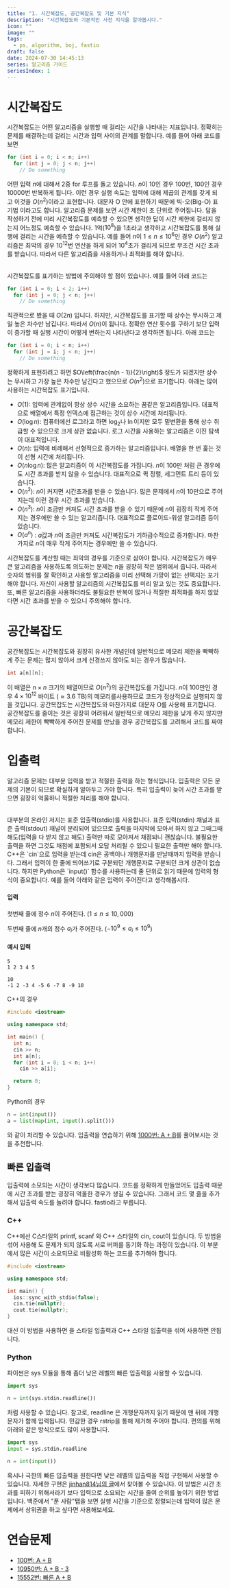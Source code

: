 ```yaml
---
title: "1. 시간복잡도, 공간복잡도 및 기본 지식"
description: "시간복잡도와 기본적인 사전 지식을 알아봅시다."
icon: ""
image: ""
tags:
  - ps, algorithm, boj, fastio
draft: false
date: 2024-07-30 14:45:13
series: 알고리즘 가이드
seriesIndex: 1
---
```


# 시간복잡도

시간복잡도는 어떤 알고리즘을 실행할 때 걸리는 시간을 나타내는 지표입니다.
정확히는 문제를 해결하는데 걸리는 시간과 입력 사이의 관계를 말합니다. 예를 들어 아래 코드를 보면

```cpp
for (int i = 0; i < n; i++)
  for (int j = 0; j < n; j++)
    // Do something
```

어떤 입력 $n$에 대해서 2중 for 루프를 돌고 있습니다. $n$이 10인 경우 100번, 100인 경우 10000번 반복하게 됩니다.
이런 경우 실행 속도는 입력에 대해 제곱의 관계를 갖게 되고 이것을 $O(n^2)$이라고 표현합니다.
대문자 O 안에 표현하기 때문에 빅-오(Big-O) 표기법 이라고도 합니다.
알고리즘 문제를 보면 시간 제한이 초 단위로 주어집니다. 답을 작성하기 전에 미리 시간복잡도를 예측할 수 있으면 생각한 답이
시간 제한에 걸리지 않는지 어느정도 예측할 수 있습니다. 1억($10^8$)을 1초라고 생각하고 시간복잡도를 통해 실행에 걸리는 시간을 예측할 수 있습니다.
예를 들어 $n$이 $1 \leq n \leq 10^6$인 경우 $O(n^2)$ 알고리즘은 최악의 경우 $10^{12}$번 연산을 하게 되어 $10^4$초가 걸리게 되므로
무조건 시간 초과를 받습니다. 따라서 다른 알고리즘을 사용하거나 최적화를 해야 합니다.

<br />
시간복잡도를 표기하는 방법에 주의해야 할 점이 있습니다. 예를 들어 아래 코드는

```cpp
for (int i = 0; i < 2; i++)
  for (int j = 0; j < n; j++)
    // Do something
```

직관적으로 봤을 때 $O(2n)$ 입니다. 하지만, 시간복잡도를 표기할 때 상수는 무시하고 제일 높은 차수만 남깁니다.
따라서 $O(n)$이 됩니다. 정확한 연산 횟수를 구하기 보단 입력이 증가할 때 실행 시간이 어떻게 변하는지 나타낸다고 생각하면 됩니다.
아래 코드는

```cpp
for (int i = 0; i < n; i++)
  for (int j = i; j < n; j++)
    // Do something
```

정확하게 표현하려고 하면 $O\left(\frac{n(n - 1)}{2}\right)$ 정도가 되겠지만 상수는 무시하고 가장 높은 차수만 남긴다고 했으므로
$O(n^2)$으로 표기합니다. 아래는 많이 사용하는 시간복잡도 표기입니다.

- $O(1)$: 입력에 관계없이 항상 상수 시간을 소요하는 꿈같은 알고리즘입니다. 대표적으로 배열에서 특정 인덱스에 접근하는 것이 상수 시간에 처리됩니다.
- $O(\log n)$: 컴퓨터에선 로그라고 하면 $\log_2$나 $\ln$이지만 모두 밑변환을 통해 상수 취급할 수 있으므로
  크게 상관 없습니다. 로그 시간을 사용하는 알고리즘은 이진 탐색이 대표적입니다.
- $O(n)$: 입력에 비례해서 선형적으로 증가하는 알고리즘입니다. 배열을 한 번 훑는 것이 선형 시간에 처리됩니다.
- $O(n \log n)$: 많은 알고리즘이 이 시간복잡도를 가집니다. $n$이 100만 처럼 큰 경우에도 시간 초과를 받지 않을 수 있습니다.
  대표적으로 퀵 정렬, 세그먼트 트리 등이 있습니다.
- $O(n^2)$: $n$이 커지면 시간초과를 받을 수 있습니다. 많은 문제에서 $n$이 10만으로 주어지는데 이런 경우 시간 초과를 받습니다.
- $O(n^3)$: $n$이 조금만 커져도 시간 초과를 받을 수 있기 때문에 $n$이 굉장히 작게 주어지는 경우에만 쓸 수 있는 알고리즙니다.
  대표적으로 플로이드-워셜 알고리즘 등이 있습니다.
- $O(a^n)$ : $a$값과 $n$이 조금만 커져도 시간복잡도가 기하급수적으로 증가합니다. 마찬가지로 $n$이 매우 작게 주어지는 경우에만 쓸 수 있습니다.

시간복잡도를 계산할 때는 최악의 경우를 기준으로 삼아야 합니다.
시간복잡도가 매우 큰 알고리즘을 사용하도록 의도하는 문제는 $n$을 굉장히 작은 범위에서 줍니다. 따라서 숫자의 범위를 잘 확인하고
사용할 알고리즘을 미리 선택해 가망이 없는 선택지는 포기해야 합니다. 자신이 사용할 알고리즘의 시간복잡도를 미리 알고 있는 것도 중요합니다.
또, 빠른 알고리즘을 사용하더라도 불필요한 반복이 많거나 적절한 최적화를 하지 않았다면 시간 초과를 받을 수 있으니 주의해야 합니다.

# 공간복잡도

공간복잡도는 시간복잡도와 굉장히 유사한 개념인데 일반적으로 메모리 제한을 빡빡하게 주는 문제는 많지 않아서 크게 신경쓰지 않아도 되는 경우가 많습니다.

```cpp
int a[n][n];
```

이 배열은 $n \times n$ 크기의 배열이므로 $O(n^2)$의 공간복잡도를 가집니다. $n$이 100만인 경우 $4 \times 10^{12}$ 바이트
($\approx 3.6$ TB)의 메모리를사용하므로 코드가 정상적으로 실행되지 않을 것입니다. 공간복잡도는 시간복잡도와 마찬가지로 대문자 O를 사용해 표기합니다.
공간복잡도를 줄이는 것은 굉장히 어려워서 일반적으로 메모리 제한을 낮게 주지 않지만 메모리 제한이 빡빡하게 주어진 문제를 만났을 경우
공간복잡도를 고려해서 코드를 짜야 합니다.

# 입출력

알고리즘 문제는 대부분 입력을 받고 적절한 출력을 하는 형식입니다. 입출력은 모든 문제의 기본이 되므로 확실하게 알아두고 가야 합니다.
특히 입출력이 늦어 시간 초과를 받으면 굉장히 억울하니 적절한 처리를 해야 합니다.

<br />
대부분의 온라인 저지는 표준 입출력(stdio)를 사용합니다. 표준 입력(stdin) 채널과 표준
출력(stdout) 채널이 분리되어 있으므로 출력을 마지막에 모아서 하지 않고 그때그때 해도(입력을
다 받지 않고 해도) 출력만 따로 모아져서 채점되니 괜찮습니다. 불필요한 출력을 하면
그것도 채점에 포함되서 오답 처리될 수 있으니 필요한 출력만 해야 합니다.
<br />
C++은 `cin`으로 입력을 받는데 cin은 공백이나 개행문자를 만날때까지 입력을 받습니다.
그래서 입력이 한 줄에 띄어쓰기로 구분되던 개행문자로 구분되던 크게 상관이 없습니다.
하지만 Python은 `input()` 함수를 사용하는데 줄 단위로 읽기 때문에 입력의 형식이 중요합니다.
예를 들어 아래와 같은 입력이 주어진다고 생각해봅시다.

#### 입력

첫번째 줄에 정수 $n$이 주어진다. ($1 \leq n \leq 10,000$)

두번째 줄에 $n$개의 정수 $a_i$가 주어진다. ($-10^9 \leq a_i \leq 10^9$)

#### 예시 입력

```text
5
1 2 3 4 5
```

```text
10
-1 2 -3 4 -5 6 -7 8 -9 10
```

C++의 경우

```cpp
#include <iostream>

using namespace std;

int main() {
  int n;
  cin >> n;
  int a[n];
  for (int i = 0; i < n; i++)
    cin >> a[i];

  return 0;
}
```

Python의 경우

```python
n = int(input())
a = list(map(int, input().split()))
```

와 같이 처리할 수 있습니다. 입출력을 연습하기 위해 [1000번: A + B](https://www.acmicpc.net/problem/1000)를 풀어보시는 것을 추천합니다.

## 빠른 입출력

입출력에 소모되는 시간이 생각보다 많습니다. 코드를 정확하게 만들었어도 입출력 때문에 시간 초과를 받는 굉장히 억울한 경우가 생길 수 있습니다.
그래서 코드 몇 줄을 추가해서 입출력 속도를 늘려야 합니다. fastio라고 부릅니다.

### C++

C++에선 C스타일의 printf, scanf 와 C++ 스타일의 cin, cout이 있습니다. 두 방법을 섞어 사용해
도 문제가 되지 않도록 서로 버퍼를 동기화 하는 과정이 있습니다. 이 부분에서 많은 시간이 소요되므로 비활성화 하는 코드를 추가해야 합니다.

```cpp
#include <iostream>

using namespace std;

int main() {
  ios::sync_with_stdio(false);
  cin.tie(nullptr);
  cout.tie(nullptr);
}
```

대신 이 방법을 사용하면 을 스타일 입출력과 C++ 스타일 입출력을 섞어 사용하면 안됩니다.

### Python

파이썬은 sys 모듈을 통해 좀더 낮은 레벨의 빠른 입출력을 사용할 수 있습니다.

```python
import sys

n = int(sys.stdin.readline())
```

처럼 사용할 수 있습니다. 참고로, readline 은 개행문자까지 읽기 때문에 맨 뒤에 개행문자가 함께 입력됩니다.
민감한 경우 rstrip을 통해 제거해 주어야 합니다. 편의를 위해 아래와 같은 방식으로도 많이 사용합니다.

```python
import sys
input = sys.stdin.readline

n = int(input())
```

혹시나 극한의 빠른 입출력을 원한다면 낮은 레벨의 입출력을 직접 구현해서 사용할 수 있습니다. 자세한 구현은
[jinhan814님의 글](https://www.acmicpc.net/blog/view/105)에서 찾아볼 수 있습니다.
이 방법은 시간 초과를 피하기 위해서라기 보다 입력으로 소요되는 시간을 줄여 순위를 높이기 위한 방법입니다.
백준에서 "푼 사람"탭을 보면 실행 시간을 기준으로 정렬되는데 입력이 많은 문제에서 상위권을 하고 싶다면 사용해보세요.

# 연습문제

- [100번: A + B](https://www.acmicpc.net/problem/1000)
- [10950번: A + B - 3](https://www.acmicpc.net/problem/10950)
- [15552번: 빠른 A + B](https://www.acmicpc.net/problem/15552)
